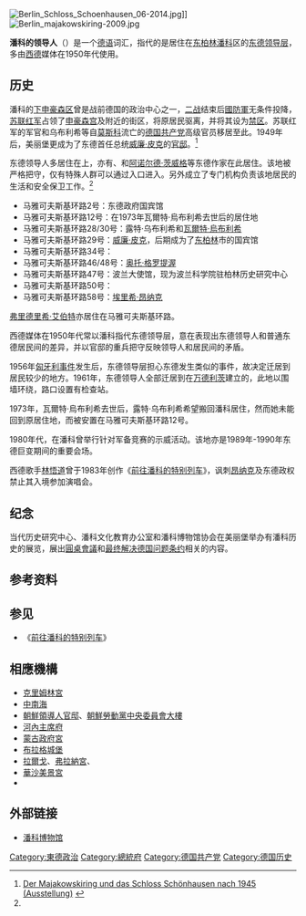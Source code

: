 [[File:Berlin_Schloss_Schoenhausen_06-2014.jpg|thumb]]]]
[[File:Berlin_majakowskiring-2009.jpg|thumb]]

'''潘科的领导人'''（{{lang-de|'''Pankower Machthaber'''}}）是一个[[德语|德语]]词汇，指代的是居住在[[东柏林|东柏林]][[潘科|潘科]]区的[[东德领导人列表|东德领导层]]，多由[[西德|西德]]媒体在1950年代使用。

== 历史 ==
潘科的[[下申豪森|下申豪森区]]曾是战前德国的政治中心之一，[[二战|二战]]结束后[[德國國防軍|國防軍]]无条件投降，[[苏联红军|苏联红军]]占领了[[美丽堡|申豪森宫]]及附近的街区，将原居民驱离，并将其设为[[禁区|禁区]]。苏联红军的军官和乌布利希等自[[莫斯科|莫斯科]]流亡的[[德国共产党|德国共产党]]高级官员移居至此。1949年后，美丽堡更成为了东德首任总统[[威廉·皮克|威廉·皮克]]的[[官邸|官邸]]。<ref name="PM">[http://www.pankower-machthaber.de/ Der Majakowskiring und das Schloss Schönhausen nach 1945 (Ausstellung)] {{Wayback|url=http://www.pankower-machthaber.de/ |date=20140506074701 }}</ref>

东德领导人多居住在{{link-de|马雅可夫斯基环路|Majakowskiring}}上，亦有{{link-de|约翰内斯·贝歇尔|Johannes R. Becher}}、{{link-de|汉斯·法拉达|Hans Fallada}}和[[阿诺尔德·茨威格|阿诺尔德·茨威格]]等东德作家在此居住。该地被严格把守，仅有特殊人群可以通过入口进入。另外成立了专门机构负责该地居民的生活和安全保卫工作。<ref name="PM"/>

* 马雅可夫斯基环路2号：东德政府国宾馆
* 马雅可夫斯基环路12号：{{link-de|洛特·乌布利希|Lotte Ulbricht}}在1973年瓦爾特·烏布利希去世后的居住地
* 马雅可夫斯基环路28/30号：露特·乌布利希和[[瓦爾特·烏布利希|瓦爾特·烏布利希]]
* 马雅可夫斯基环路29号：[[威廉·皮克|威廉·皮克]]，后期成为了[[东柏林|东柏林]]市的国宾馆
* 马雅可夫斯基环路34号：{{link-de|约翰内斯·贝歇尔|Johannes R. Becher}}
* 马雅可夫斯基环路46/48号：[[奥托·格罗提渥|奥托·格罗提渥]]
* 马雅可夫斯基环路47号：波兰大使馆，现为波兰科学院驻柏林历史研究中心
* 马雅可夫斯基环路50号：{{link-de|海因里希·劳|Heinrich Rau}}
* 马雅可夫斯基环路58号：[[埃里希·昂纳克|埃里希·昂纳克]]

[[弗里德里希·艾伯特_(1894-1979)|弗里德里希·艾伯特]]亦居住在马雅可夫斯基环路。

西德媒体在1950年代常以潘科指代东德领导层，意在表现出东德领导人和普通东德居民间的差异，并以官邸的重兵把守反映领导人和居民间的矛盾。

1956年[[匈牙利事件|匈牙利事件]]发生后，东德领导层担心东德发生类似的事件，故决定迁居到居民较少的地方。1961年，东德领导人全部迁居到在[[万德利茨|万德利茨]]建立的{{link-en|森林官邸|Waldsiedlung}}，此地以围墙环绕，路口设置有检查站。

1973年，瓦爾特·烏布利希去世后，露特·乌布利希希望搬回潘科居住，然而她未能回到原居住地，而被安置在马雅可夫斯基环路12号。

1980年代，在潘科曾举行针对军备竞赛的示威活动。该地亦是1989年-1990年东德巨变期间的重要会场。

西德歌手[[林悟道|林悟道]]曾于1983年创作《[[前往潘科的特别列车|前往潘科的特别列车]]》，讽刺[[昂纳克|昂纳克]]及东德政权禁止其入境参加演唱会。

==纪念==
当代历史研究中心、潘科文化教育办公室和潘科博物馆协会在美丽堡举办有潘科历史的展览，展出[[圓桌會議|圓桌會議]]和[[最终解决德国问题条约|最终解决德国问题条约]]相关的内容。

==参考资料==
{{reflist}}

==参见==
*《[[前往潘科的特别列车|前往潘科的特别列车]]》

==相應機構==
* [[克里姆林宮|克里姆林宮]]
* [[中南海|中南海]]
* [[朝鮮領導人官邸|朝鮮領導人官邸]]、[[朝鮮勞動黨中央委員會大樓|朝鮮勞動黨中央委員會大樓]]
* [[河內主席府|河內主席府]]
* [[國家宮_(蒙古國)|蒙古政府宮]]
* [[布拉格城堡|布拉格城堡]]
* [[拉爾戈|拉爾戈]]、[[弗拉納宮|弗拉納宮]]、{{link-bg|博雅納官邸區|Бояна (резиденция)}}
* [[美景宮_(華沙)|華沙美景宮]]
* {{link-en|Blloku區|Ish-Blloku}}

==外部链接==
* [http://www.berlin.de/ba-pankow/museumsverbund/geschichte-stadtraum/ausstellungen.html 潘科博物馆] {{Wayback|url=http://www.berlin.de/ba-pankow/museumsverbund/geschichte-stadtraum/ausstellungen.html |date=20151102044735 }}

[[Category:東德政治|Category:東德政治]]
[[Category:總統府|Category:總統府]]
[[Category:德国共产党|Category:德国共产党]]
[[Category:德国历史|Category:德国历史]]
